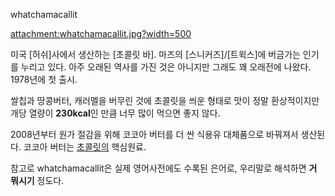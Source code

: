whatchamacallit

attachment:whatchamacallit.jpg?width=500

미국 [허쉬]사에서 생산하는 [초콜릿 바]. 마즈의 [스니커즈]/[트윅스]에 버금가는 인기를 누리고 있다. 아주 오래된 역사를 가진 것은 아니지만 그래도 꽤 오래전에 나왔다. 1978년에 첫 출시. 

쌀칩과 땅콩버터, 캐러멜을 버무린 것에 초콜릿을 씌운 형태로 맛이 정말 환상적이지만 개당 열량이 '''230kcal'''인 만큼 너무 많이 먹으면 좋지 않다.

2008년부터 원가 절감을 위해 코코아 버터를 더 싼 식용유 대체품으로 바꿔져서 생산된다. 코코아 버터는 [[초콜릿]]의 핵심원료.

참고로 whatchamacallit은 실제 영어사전에도 수록된 은어로, 우리말로 해석하면 '''거 뭐시기''' 정도다.
